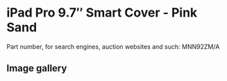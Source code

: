 
# iPad Pro 9.7″ Smart Cover - Pink Sand

Part number, for search engines, auction websites and such: MNN92ZM/A

## Image gallery

<div style={{ width: "768px" }}>
  <GalleryComponent
    images={[
      {
        original: "/everysource/MNN92.png",
        thumbnail: "/everypreview/MNN92.png",
      },
      {
        original: "/everysource/MNN92_AV1_GOLD.png",
        thumbnail: "/everypreview/MNN92_AV1_GOLD.png",
      },
      {
        original: "/everysource/MNN92_AV1_ROSEGOLD.png",
        thumbnail: "/everypreview/MNN92_AV1_ROSEGOLD.png",
      },
      {
        original: "/everysource/MNN92_AV1_SILVER.png",
        thumbnail: "/everypreview/MNN92_AV1_SILVER.png",
      },
      {
        original: "/everysource/MNN92_AV1_SPACE_GRAY.png",
        thumbnail: "/everypreview/MNN92_AV1_SPACE_GRAY.png",
      },
      {
        original: "/everysource/MNN92_AV2.png",
        thumbnail: "/everypreview/MNN92_AV2.png",
      },
      {
        original: "/everysource/MNN92_AV3.png",
        thumbnail: "/everypreview/MNN92_AV3.png",
      }
    ]}
  />
</div>